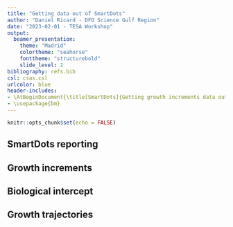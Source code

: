 ```yaml
---
title: "Getting data out of SmartDots"
author: "Daniel Ricard - DFO Science Gulf Region"
date: "2023-02-01 - TESA Workshop"
output: 
  beamer_presentation:
    theme: "Madrid"
    colortheme: "seahorse"
    fonttheme: "structurebold"
    slide_level: 2
bibliography: refs.bib
csl: csas.csl
urlcolor: blue
header-includes:
- \AtBeginDocument{\title[SmartDots]{Getting growth increments data out of SmartDots}}
- \usepackage{bm}
---
```


```r
knitr::opts_chunk$set(echo = FALSE)
```

## SmartDots reporting

## Growth increments

## Biological intercept

## Growth trajectories

